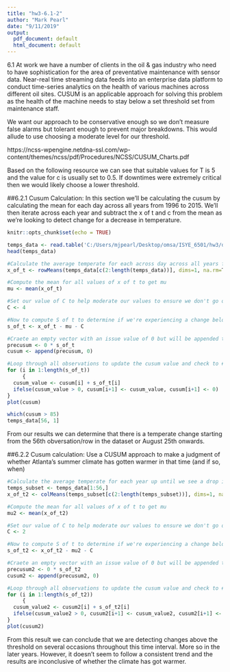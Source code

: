 ```yaml
---
title: "hw3-6.1-2"
author: "Mark Pearl"
date: "9/11/2019"
output:
  pdf_document: default
  html_document: default
---
```

6.1
At work we have a number of clients in the oil & gas industry who need to have sophistication for the area of preventative maintenance with sensor data. Near-real time streaming data feeds into an enterprise data platform to conduct time-series analytics on the health of various machines across different oil sites. CUSUM is an applicable approach for solving this problem as the health of the machine needs to stay below a set threshold set from maintenance staff.

We want our approach to be conservative enough so we don't measure false alarms but tolerant enough to prevent major breakdowns. This would allude to use choosing a moderate level for our threshold. 

https://ncss-wpengine.netdna-ssl.com/wp-content/themes/ncss/pdf/Procedures/NCSS/CUSUM_Charts.pdf

Based on the following resource we can see that suitable values for T is 5 and the value for c is usually set to 0.5. If downtimes were extremely critical then we would likely choose a lower threshold.


##6.2.1 Cusum Calculation: 
In this section we'll be calculating the cusum by calculating the mean for each day across all years from 1996 to 2015. We'll then iterate across each year and subtract the x of t and c from the mean as we're looking to detect change for a decrease in temperature.

```r
knitr::opts_chunk$set(echo = TRUE)
```

```r
temps_data <- read.table('C:/Users/mjpearl/Desktop/omsa/ISYE_6501/hw3/data/temps.txt',header = TRUE, stringsAsFactors = FALSE)
head(temps_data)
```

```r
#Calculate the average temperate for each across day across all years from 1995 to 2015
x_of_t <- rowMeans(temps_data[c(2:length(temps_data))], dims=1, na.rm=T)

#Compute the mean for all values of x of t to get mu
mu <- mean(x_of_t)

#Set our value of C to help moderate our values to ensure we don't go over the threshold
C <- 4

#Now to compute S of t to determine if we're experiencing a change below our threshold we use the formula (mu - x_of_t - C) instead of using (x_of_t - mu - C) which is detecting an increase 
s_of_t <- x_of_t - mu - C

#Craete an empty vector with an issue value of 0 but will be appended the value of cusum in a loop for each observation
precusum <- 0 * s_of_t
cusum <- append(precusum, 0)

#Loop through all observations to update the cusum value and check to #see if it's negative. If it's negative then the value cusum value is #set to 0, otherwise initialize it with the value and keep looping
for (i in 1:length(s_of_t)) 
     {
  cusum_value <- cusum[i] + s_of_t[i]
  ifelse(cusum_value > 0, cusum[i+1] <- cusum_value, cusum[i+1] <- 0) 
}
plot(cusum)
```
```r
which(cusum > 85)
temps_data[56, 1]
```
From our results we can determine that there is a temperate change starting from the 56th obversation/row in the dataset or August 25th onwards. 


##6.2.2 Cusum calculation:
Use a CUSUM approach to make a judgment of whether Atlanta’s summer climate has gotten warmer in that time (and if so, when)
```r
#Calculate the average temperate for each year up until we see a drop in the change of weather measured at August 26th. We could calculate the exact date for each year, but instead we're using a simpler approach of just taking a sample of the primary dataset up until that observation. We'll need to use colMeans instead of rowMeans for this portion
temps_subset <- temps_data[1:56,]
x_of_t2 <- colMeans(temps_subset[c(2:length(temps_subset))], dims=1, na.rm=T)

#Compute the mean for all values of x of t to get mu
mu2 <- mean(x_of_t2)

#Set our value of C to help moderate our values to ensure we don't go over the threshold
C <- 2

#Now to compute S of t to determine if we're experiencing a change below our threshold we use the formula (mu - x_of_t - C) instead of using (x_of_t - mu - C) which is detecting an increase 
s_of_t2 <- x_of_t2 - mu2 - C

#Craete an empty vector with an issue value of 0 but will be appended the value of cusum in a loop for each observation
precusum2 <- 0 * s_of_t2
cusum2 <- append(precusum2, 0)

#Loop through all observations to update the cusum value and check to #see if it's negative. If it's negative then the value cusum value is #set to 0, otherwise initialize it with the value and keep looping
for (i in 1:length(s_of_t2)) 
     {
  cusum_value2 <- cusum2[i] + s_of_t2[i]
  ifelse(cusum_value2 > 0, cusum2[i+1] <- cusum_value2, cusum2[i+1] <- 0) 
}
plot(cusum2)
```

From this result we can conclude that we are detecting changes above the threshold on several occasions throughout this time interval. More so in the later years. However, it doesn't seem to follow a consistent trend and the results are inconclusive of whether the climate has got warmer.